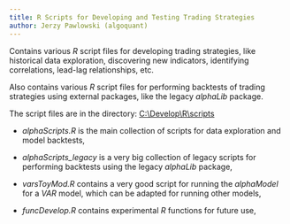 ```yaml
---
title: R Scripts for Developing and Testing Trading Strategies
author: Jerzy Pawlowski (algoquant)
---
```


Contains various *R* script files for developing trading strategies, like historical data exploration, discovering new indicators, identifying correlations, lead-lag relationships, etc.

Also contains various *R* script files for performing backtests of trading strategies using external packages, like the legacy *alphaLib* package. 

The script files are in the directory: [C:\\Develop\\R\\scripts](C:\\Develop\\R\\scripts)

+ *alphaScripts.R* is the main collection of scripts for data exploration and model backtests,

+ *alphaScripts_legacy* is a very big collection of legacy scripts for performing backtests using the legacy *alphaLib* package,

+ *varsToyMod.R* contains a very good script for running the *alphaModel* for a *VAR* model, which can be adapted for running other models,

+ *funcDevelop.R* contains experimental *R* functions for future use,

